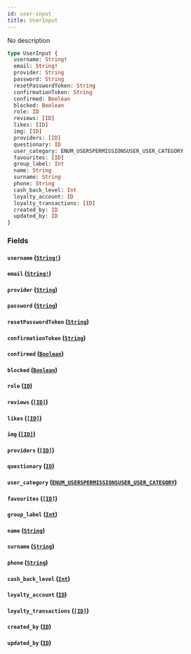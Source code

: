 ```yaml
---
id: user-input
title: UserInput
---
```


No description

```graphql
type UserInput {
  username: String!
  email: String!
  provider: String
  password: String
  resetPasswordToken: String
  confirmationToken: String
  confirmed: Boolean
  blocked: Boolean
  role: ID
  reviews: [ID]
  likes: [ID]
  img: [ID]
  providers: [ID]
  questionary: ID
  user_category: ENUM_USERSPERMISSIONSUSER_USER_CATEGORY
  favourites: [ID]
  group_label: Int
  name: String
  surname: String
  phone: String
  cash_back_level: Int
  loyalty_account: ID
  loyalty_transactions: [ID]
  created_by: ID
  updated_by: ID
}
```

### Fields

#### `username` ([`String!`](/v1/scalars/string))

#### `email` ([`String!`](/v1/scalars/string))

#### `provider` ([`String`](/v1/scalars/string))

#### `password` ([`String`](/v1/scalars/string))

#### `resetPasswordToken` ([`String`](/v1/scalars/string))

#### `confirmationToken` ([`String`](/v1/scalars/string))

#### `confirmed` ([`Boolean`](/v1/scalars/boolean))

#### `blocked` ([`Boolean`](/v1/scalars/boolean))

#### `role` ([`ID`](/v1/scalars/id))

#### `reviews` ([`[ID]`](/v1/scalars/id))

#### `likes` ([`[ID]`](/v1/scalars/id))

#### `img` ([`[ID]`](/v1/scalars/id))

#### `providers` ([`[ID]`](/v1/scalars/id))

#### `questionary` ([`ID`](/v1/scalars/id))

#### `user_category` ([`ENUM_USERSPERMISSIONSUSER_USER_CATEGORY`](/v1/enums/enum-userspermissionsuser-user-category))

#### `favourites` ([`[ID]`](/v1/scalars/id))

#### `group_label` ([`Int`](/v1/scalars/int))

#### `name` ([`String`](/v1/scalars/string))

#### `surname` ([`String`](/v1/scalars/string))

#### `phone` ([`String`](/v1/scalars/string))

#### `cash_back_level` ([`Int`](/v1/scalars/int))

#### `loyalty_account` ([`ID`](/v1/scalars/id))

#### `loyalty_transactions` ([`[ID]`](/v1/scalars/id))

#### `created_by` ([`ID`](/v1/scalars/id))

#### `updated_by` ([`ID`](/v1/scalars/id))
